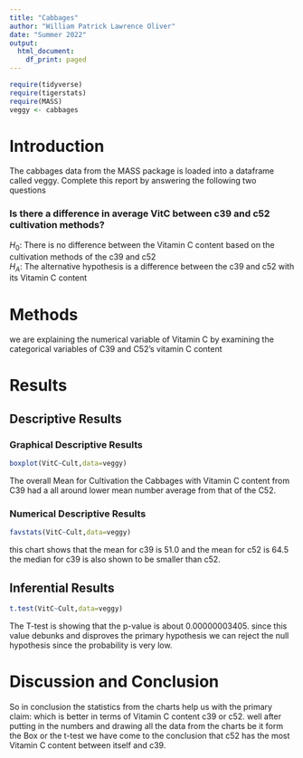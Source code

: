 ```yaml
---
title: "Cabbages"
author: "William Patrick Lawrence Oliver"
date: "Summer 2022"
output:
  html_document:
    df_print: paged
---
```


```r
require(tidyverse)
require(tigerstats)
require(MASS)
veggy <- cabbages
```

# Introduction

<!--In this section you explain what you are trying to show.  Where did the data come from?  What is the research or other question you are trying to answer?!-->
 The cabbages data from the MASS package is loaded into a dataframe called veggy. Complete this report by answering the following two questions  
 
### Is there a difference in average VitC between c39 and c52 cultivation methods?  
$H_0$: There is no difference between the Vitamin C content based on the cultivation methods of the c39 and c52  
$H_A$: The alternative hypothesis is a difference between the c39 and c52 with its Vitamin C content  

# Methods

<!--Decide on your methods:  use "variable analysis" or other appropriate descriptors.  Make sure to choose at least one graphical method and at least one numerical method.!-->
we are explaining the numerical variable of Vitamin C by examining the categorical variables of C39 and C52's vitamin C content  

# Results

<!--Divide this section into two sub-sections:  One for your descriptive  results and one for your inferential results.!-->

## Descriptive Results

### Graphical Descriptive Results

```r
boxplot(VitC~Cult,data=veggy)
```

The overall Mean for Cultivation the Cabbages with Vitamin C content from C39 had a all around lower mean number average from that of the C52.  

<!--Graphical results here.  Make sure to show your code. 
Provide appropriate labels for axes, giving units if possible, and provide a good title for the graph, too.  Use the graphical results to describe the patterns if any that exist in the data as focused toward the research question!-->

### Numerical Descriptive Results

```r
favstats(VitC~Cult,data=veggy)
```

this chart shows that the mean for c39 is 51.0 and the mean for c52 is 64.5 the median for c39 is also shown to be smaller than c52.  

<!--Numerical results go here. Use the numerical results to describe the patterns if any that exist in the data as focused toward the research question!-->

## Inferential Results
```r
t.test(VitC~Cult,data=veggy)
```

The T-test is showing that the p-value is about 0.00000003405. since this value debunks and disproves the primary hypothesis we can reject the null hypothesis since the probability is very low.  

<!--State hypothesis clearly.  Make sure your discussion of the inferential test covers all the aspects that the test output produces, such as test statistic, p-value etc.  Make a decision about the null hypothesis, explain the assumptions on which the selected test/procedure was based, and why the chosen procedure satisfys the assumptions and is appropriate to answer the research question!-->


# Discussion and Conclusion

<!--Discussion and conclusion here.  If you found a relationship be sure to consider whether the relationship occurs because one of the variavbles causes the other, or whether they perhasps are related for some other reason.  Watch the chapter 6 videos from the GeorgeTown videos collection.!-->

So in conclusion the statistics from the charts help us with the primary claim: which is better in terms of Vitamin C content c39 or c52. well after putting in the numbers and drawing all the data from the charts be it form the Box or the t-test we have come to the conclusion that c52 has the most Vitamin C content between itself and c39.  
